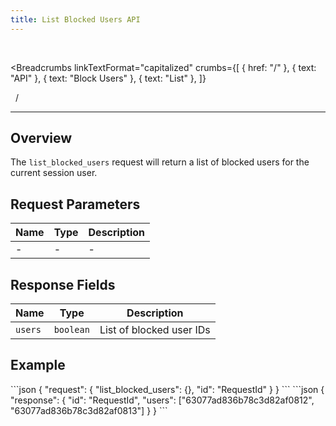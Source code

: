```yaml
---
title: List Blocked Users API
---
```


<br />



<Breadcrumbs
  linkTextFormat="capitalized"
  crumbs={[
    { href: "/" },
    { text: "API" },
    { text: "Block Users" },
    { text: "List" },
  ]}
>
  <Icon slot="index" name="seti:powershell" />
  <span slot="separator">&nbsp;&nbsp;/&nbsp;</span>
</Breadcrumbs>

---


## Overview

> <Badge text="wss" variant="tip" size="large" />
> <Badge text="list_blocked_users" size="large" />

The `list_blocked_users` request will return a list of blocked users for the current session user.

## Request Parameters

| Name | Type | Description |
| ---- | ---- | ----------- |
| -    | -    | -           |

## Response Fields

| Name    | Type      | Description              |
| ------- | --------- | ------------------------ |
| `users` | `boolean` | List of blocked user IDs |

## Example

<Tabs>
  <TabItem label="Request">
    ```json
    {
      "request": {
        "list_blocked_users": {},
        "id": "RequestId"
      }
    }
    ```
  </TabItem>  
</Tabs>

<Tabs>
  <TabItem label="Response">
    ```json
    {
      "response": {
        "id": "RequestId",
        "users": ["63077ad836b78c3d82af0812", "63077ad836b78c3d82af0813"]
      }
    }
    ```
  </TabItem>  
</Tabs>

<script
  src="https://giscus.app/client.js"
  data-repo="SAMA-Communications/sama-server"
  data-repo-id="R_kgDOIBiYjA"
  data-category-id="DIC_kwDOIBiYjM4CuYYL"
  data-mapping="pathname"
  data-strict="0"
  data-reactions-enabled="1"
  data-emit-metadata="0"
  data-input-position="top"
  data-theme="transparent_dark"
  data-lang="en"
  data-loading="lazy"
  crossorigin="anonymous"
  async
></script>
